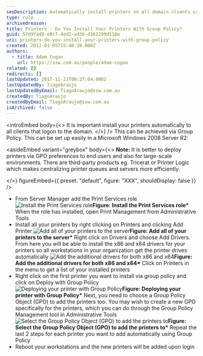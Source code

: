 ```yaml
---
seoDescription: Automatically install printers on all domain clients using Group Policy with ease, ideal for large-scale environments and enhancing user experience.
type: rule
archivedreason:
title: Printers - Do You Install Your Printers With Group Policy?
guid: 57d9fad8-e0c7-4ed2-ad3b-d362299d118e
uri: printers-do-you-install-your-printers-with-group-policy
created: 2012-03-05T15:40:39.000Z
authors:
  - title: Adam Cogan
    url: https://ssw.com.au/people/adam-cogan
related: []
redirects: []
lastUpdated: 2017-11-21T00:27:04.000Z
lastUpdatedBy: TiagoAraujo
lastUpdatedByEmail: TiagoAraujo@ssw.com.au
createdBy: TiagoAraujo
createdByEmail: TiagoAraujo@ssw.com.au
isArchived: false
---
```


<introEmbed
  body={<>
It is important install your printers automatically to all clients that logon to the domain.
  </>}
/>
This can be achieved via Group Policy. This can be set up easily in a Microsoft Windows 2008 Server R2:


<asideEmbed
  variant="greybox"
  body={<>
    **Note:** It is better to deploy printers via GPO preferences to end users and also for large-scale environments. There are third-party products eg. Tricerat or Printer Logic which makes centralizing printer queues and servers more efficiently.

  </>}
  figureEmbed={{
    preset: "default",
    figure: "XXX",
    shouldDisplay: false
  }}
/>


- From Server Manager add the Print Services role
  ![Install the Print Services role](/uploads/rules/printers-do-you-install-your-printers-with-group-policy/install-print-roles.jpg)**Figure: Install the Print Services role\*** When the role has installed, open Print Management from Administrative Tools
- Install all your printers by right clicking on Printers and clicking Add Printer
  ![Add all of your printers to the server](/uploads/rules/printers-do-you-install-your-printers-with-group-policy/add-printers.jpg)**Figure: Add all of your printers to the server\*** Right click on Drivers and choose Add Drivers. From here you will be able to install the x86 and x64 drivers for your printers so all workstations in your organization get the printer drives automatically
  ![Add the additional drivers for both x86 and x64](/uploads/rules/printers-do-you-install-your-printers-with-group-policy/add-drivers.jpg)**Figure: Add the additional drivers for both x86 and x64\*** Click on Printers in the menu to get a list of your installed printers
- Right click on the first printer you want to install via group policy and click on Deploy with Group Policy
  ![Deploying your printer with Group Policy](/uploads/rules/printers-do-you-install-your-printers-with-group-policy/deploy-printer.jpg)**Figure: Deploying your printer with Group Policy\*** Next, you need to choose a Group Policy Object (GPO) to add the printers too. You may wish to create a new GPO specifically for the printers, which you can do through the Group Policy Management tool in Administrative Tools
  ![Select the Group Policy Object (GPO) to add the printers to](/uploads/rules/printers-do-you-install-your-printers-with-group-policy/select-gpo.jpg)**Figure: Select the Group Policy Object (GPO) to add the printers to\*** Repeat the last 2 steps for each printer you want to add automatically using Group Policy
- Reboot your workstations and the new printers will be added upon login
